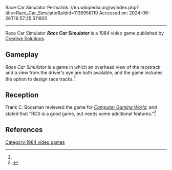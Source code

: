 Race Car Simulator
Permalink: //en.wikipedia.org/w/index.php?title=Race_Car_Simulator&oldid=1136958119
Accessed on: 2024-06-26T16:57:25.511800



------
Race Car Simulator
{{Short description|1984 video game}}
{{Infobox video game
| collapsible = 
| state = 
| italic title = 
| title = Race Car Simulator
| image = 
| alt = 
| caption = 
| developer = 
| publisher = [[Creative Solutions]]
| series = 
| engine = 
| platforms = 
| released = 1984
| genre = 
| modes = 
}}
'''''Race Car Simulator''''' is a 1984 video game published by [[Creative Solutions]].

==Gameplay==
''Race Car Simulator'' is a game in which an overhead view of the racetrack and a view from the driver's eye are both available, and the game includes the option to design race tracks.<ref name="CGW31"/>

==Reception==
Frank C. Boosman reviewed the game for ''[[Computer Gaming World]]'', and stated that "RCS is a good game, but needs some additional features."<ref name="CGW31">{{cite magazine |last=Boosman |first=Frank C. |title=Macintosh Windows |magazine=Computer Gaming World |date=September–October 1986 |volume=1 |issue=31 |pages=7}}</ref>

==References==
{{reflist}}

[[Category:1984 video games]]